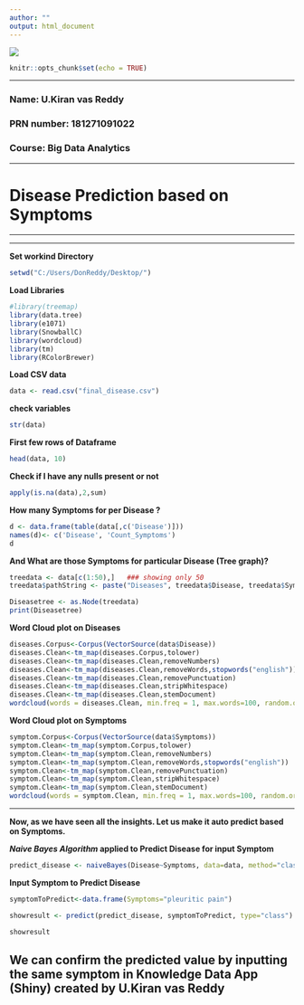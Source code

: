---
author: ""
output: html_document
---
![](cdac.png) 
```{r setup, include=FALSE}
knitr::opts_chunk$set(echo = TRUE)
```
***

### Name:        U.Kiran vas Reddy 
### PRN number:  181271091022
### Course:      Big Data Analytics
***
# **Disease Prediction based on Symptoms**
***
***
**Set workind Directory**
```{r}
setwd("C:/Users/DonReddy/Desktop/")
```


**Load Libraries**
```{r message=FALSE}

#library(treemap)
library(data.tree)
library(e1071)
library(SnowballC)
library(wordcloud)
library(tm)
library(RColorBrewer)

```


**Load CSV data**
```{r message=FALSE}
data <- read.csv("final_disease.csv")
```

**check variables**
```{r}
str(data)

```


**First few rows of Dataframe**
```{r}
head(data, 10)
```


**Check if I have any nulls present or not**
```{r}
apply(is.na(data),2,sum)

```


**How many Symptoms for per Disease ?**

```{r}
d <- data.frame(table(data[,c('Disease')]))
names(d)<- c('Disease', 'Count_Symptoms')
d
```

**And What are those Symptoms for particular Disease (Tree graph)?**

```{r}
treedata <- data[c(1:50),]   ### showing only 50
treedata$pathString <- paste("Diseases", treedata$Disease, treedata$Symptoms, sep = "/")

Diseasetree <- as.Node(treedata)
print(Diseasetree)

```


**Word Cloud plot on Diseases**


```{r message=FALSE}
diseases.Corpus<-Corpus(VectorSource(data$Disease))
diseases.Clean<-tm_map(diseases.Corpus,tolower)
diseases.Clean<-tm_map(diseases.Clean,removeNumbers)
diseases.Clean<-tm_map(diseases.Clean,removeWords,stopwords("english"))
diseases.Clean<-tm_map(diseases.Clean,removePunctuation)
diseases.Clean<-tm_map(diseases.Clean,stripWhitespace)
diseases.Clean<-tm_map(diseases.Clean,stemDocument)
wordcloud(words = diseases.Clean, min.freq = 1, max.words=100, random.order=FALSE, rot.per=0.35, colors=brewer.pal(8, "Dark2"))

```

**Word Cloud plot on Symptoms**


```{r message=FALSE}
symptom.Corpus<-Corpus(VectorSource(data$Symptoms))
symptom.Clean<-tm_map(symptom.Corpus,tolower)
symptom.Clean<-tm_map(symptom.Clean,removeNumbers)
symptom.Clean<-tm_map(symptom.Clean,removeWords,stopwords("english"))
symptom.Clean<-tm_map(symptom.Clean,removePunctuation)
symptom.Clean<-tm_map(symptom.Clean,stripWhitespace)
symptom.Clean<-tm_map(symptom.Clean,stemDocument)
wordcloud(words = symptom.Clean, min.freq = 1, max.words=100, random.order=FALSE, rot.per=0.35, colors=brewer.pal(8, "Dark2"))

```

***

**Now, as we have seen all the insights. Let us make it auto predict based on Symptoms.**

**_Naive Bayes Algorithm_ applied to Predict Disease for input Symptom**

```{r}
predict_disease <- naiveBayes(Disease~Symptoms, data=data, method="class")

```
**Input Symptom to Predict Disease**

```{r}
symptomToPredict<-data.frame(Symptoms="pleuritic pain")

showresult <- predict(predict_disease, symptomToPredict, type="class")

showresult
```



## We can confirm the predicted value by inputting the same symptom in Knowledge Data App (Shiny) created by U.Kiran vas Reddy
